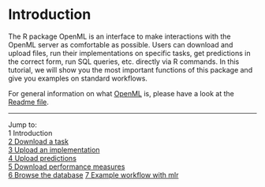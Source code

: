 Introduction
============

The R package OpenML is an interface to make interactions with the OpenML server as comfortable as possible. Users can download and upload files, run their implementations on specific tasks, get
predictions in the correct form, run SQL queries, etc. directly via R commands. In this tutorial, we
will show you the most important functions of this package and give you examples on standard
workflows.

For general information on what [OpenML](http://openml.org/) is, please have a look at the
[Readme file](https://github.com/openml/OpenML/blob/master/README.md).

----------------------------------------------------------------------------------------------------
Jump to:   
1 Introduction  
[2 Download a task](2-Download-a-task.md)  
[3 Upload an implementation](3-Upload-an-implementation.md)  
[4 Upload predictions](4-Upload-predictions.md)  
[5 Download performance measures](5-Download-performance-measures.md)  
[6 Browse the database](6-Browse-the-database.md)
[7 Example workflow with mlr](7-Example-workflow-with-mlr.md)